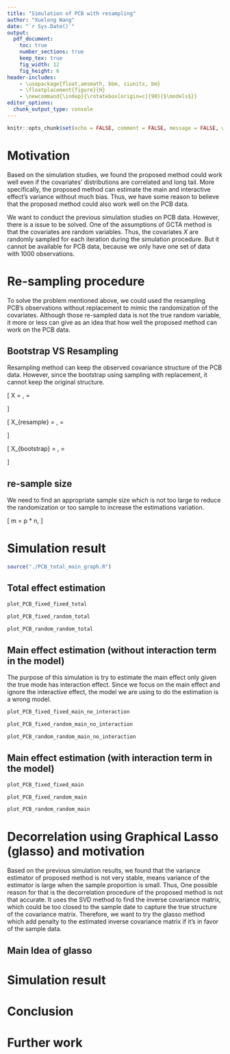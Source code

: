```yaml
---
title: "Simulation of PCB with resampling"
author: "Xuelong Wang"
date: "`r Sys.Date()`"
output: 
  pdf_document:
    toc: true
    number_sections: true
    keep_tex: true
    fig_width: 12
    fig_height: 6
header-includes:
    - \usepackage{float,amsmath, bbm, siunitx, bm}
    - \floatplacement{figure}{H}
    - \newcommand{\indep}{\rotatebox[origin=c]{90}{$\models$}}
editor_options: 
  chunk_output_type: console
---
```


```r
knitr::opts_chunk$set(echo = FALSE, comment = FALSE, message = FALSE, warning = FALSE, fig.height = 10)
```

# Motivation
Based on the simulation studies, we found the proposed method could work well even if the covariates' distributions are correlated and long tail. More specifically, the proposed method can estimate the main and interactive effect's variance without much bias. Thus, we have some reason to believe that the proposed method could also work well on the PCB data. 

We want to conduct the previous simulation studies on PCB data. However, there is a issue to be solved. One of the assumptions of GCTA method is that the covariates are random variables. Thus, the covariates $X$ are randomly sampled for each iteration during the simulation procedure. But it cannot be available for PCB data, because we only have one set of data with 1000 observations. 

# Re-sampling procedure

To solve the problem mentioned above, we could used the resampling PCB's observations without replacement to mimic the randomization of the covariates. Although those re-sampled data is not the true random variable, it more or less can give as an idea that how well the proposed method can work on the PCB data. 

## Bootstrap VS Resampling
Resampling method can keep the observed covariance structure of the PCB data. However, since the bootstrap using sampling with replacement, it cannot keep the original structure. 

\[
  X = \begin{bmatrix}   
        x_1\\
        x_2\\
        x_3
      \end{bmatrix},
  \Sigma = \begin{bmatrix}   
        \sigma_{11} ~ \sigma_{12} ~ \sigma_{13}\\
        \sigma_{21} ~ \sigma_{22} ~ \sigma_{23}\\
        \sigma_{31} ~ \sigma_{32} ~ \sigma_{33}\\
      \end{bmatrix}
\]

\[
  X_{resample} = \begin{bmatrix}   
        x_1\\
        x_2\\
      \end{bmatrix},
  \Sigma = \begin{bmatrix}   
        \sigma_{11} ~ \sigma_{12}\\
        \sigma_{21} ~ \sigma_{22}
      \end{bmatrix}
\]

\[
  X_{bootstrap} = \begin{bmatrix}   
        x_1\\
        x_2\\
        x_2
      \end{bmatrix},
  \Sigma = \begin{bmatrix}   
        \sigma_{11} ~ \sigma_{12} ~ \sigma_{12}\\
        \sigma_{21} ~ \sigma_{22} ~ \sigma_{22}\\
        \sigma_{21} ~ \sigma_{22} ~ \sigma_{22}\\
      \end{bmatrix}
\]

## re-sample size 
We need to find an appropriate sample size which is not too large to reduce the randomization or too sample to increase the estimations variation.

\[
  m = p * n, \text{ where $p = (0.6 - 0.9)$}
\]

# Simulation result 

```r
source("./PCB_total_main_graph.R")
```

## Total effect estimation

```r

plot_PCB_fixed_fixed_total

```

```r

plot_PCB_fixed_random_total

```

```r

plot_PCB_random_random_total

```

\newpage 

## Main effect estimation (without interaction term in the model)

The purpose of this simulation is try to estimate the main effect only given the true mode has interaction effect. Since we focus on the main effect and ignore the interactive effect, the model we are using to do the estimation is a wrong model. 

```r

plot_PCB_fixed_fixed_main_no_interaction

```

```r

plot_PCB_fixed_random_main_no_interaction

```

```r

plot_PCB_random_random_main_no_interaction

```

\newpage 

## Main effect estimation (with interaction term in the model)

```r

plot_PCB_fixed_fixed_main

```

```r

plot_PCB_fixed_random_main

```

```r
plot_PCB_random_random_main
```


# Decorrelation using Graphical Lasso (glasso) and motivation 
Based on the previous simulation results, we found that the variance estimator of proposed method is not very stable, means variance of the estimator is large when the sample proportion is small. Thus, One possible reason for that is the decorrelation procedure of the proposed method is not that accurate. It uses the SVD method to find the inverse covariance matrix, which could be too closed to the sample date to capture the true structure of the covariance matrix. Therefore, we want to try the glasso method which add penalty to the estimated inverse covariance matrix if it's in favor of the sample data.

## Main Idea of glasso



# Simulation result





# Conclusion

# Further work 
